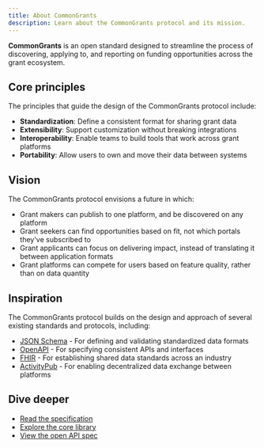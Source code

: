 ```yaml
---
title: About CommonGrants
description: Learn about the CommonGrants protocol and its mission.
---
```


**CommonGrants** is an open standard designed to streamline the process of discovering, applying to, and reporting on funding opportunities across the grant ecosystem.

## Core principles

The principles that guide the design of the CommonGrants protocol include:

- **Standardization**: Define a consistent format for sharing grant data
- **Extensibility**: Support customization without breaking integrations
- **Interoperability**: Enable teams to build tools that work across grant platforms
- **Portability**: Allow users to own and move their data between systems

## Vision

The CommonGrants protocol envisions a future in which:

- Grant makers can publish to one platform, and be discovered on any platform
- Grant seekers can find opportunities based on fit, not which portals they've subscribed to
- Grant applicants can focus on delivering impact, instead of translating it between application formats
- Grant platforms can compete for users based on feature quality, rather than on data quantity

## Inspiration

The CommonGrants protocol builds on the design and approach of several existing standards and protocols, including:

- [JSON Schema](https://json-schema.org/) - For defining and validating standardized data formats
- [OpenAPI](https://swagger.io/docs/specification/about/) - For specifying consistent APIs and interfaces
- [FHIR](https://www.hl7.org/fhir/) - For establishing shared data standards across an industry
- [ActivityPub](https://www.w3.org/TR/activitypub/) - For enabling decentralized data exchange between platforms

## Dive deeper

- [Read the specification](/protocol/specification/)
- [Explore the core library](/protocol/overview/)
- [View the open API spec](/protocol/openapi/)
